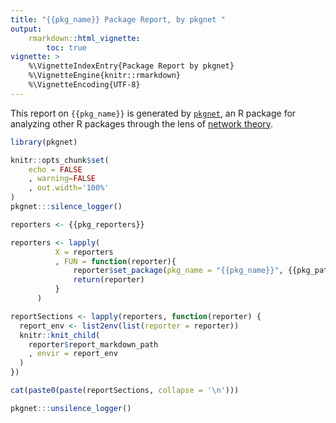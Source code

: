 ```yaml
---
title: "{{pkg_name}} Package Report, by pkgnet "
output: 
    rmarkdown::html_vignette:
        toc: true
vignette: >
    %\VignetteIndexEntry{Package Report by pkgnet}
    %\VignetteEngine{knitr::rmarkdown}
    %\VignetteEncoding{UTF-8}
---
```


This report on `{{pkg_name}}` is generated by [`pkgnet`](https://uptakeopensource.github.io/pkgnet/), an R package for analyzing other R packages through the lens of [network theory](https://en.wikipedia.org/wiki/Network_theory). 

```r
library(pkgnet)

knitr::opts_chunk$set(
    echo = FALSE
    , warning=FALSE
    , out.width='100%'
)
pkgnet:::silence_logger()

reporters <- {{pkg_reporters}}

reporters <- lapply(
          X = reporters
          , FUN = function(reporter){
              reporter$set_package(pkg_name = "{{pkg_name}}", {{pkg_path}} )
              return(reporter)
          }
      )

```

```r
reportSections <- lapply(reporters, function(reporter) {
  report_env <- list2env(list(reporter = reporter))
  knitr::knit_child(
    reporter$report_markdown_path
    , envir = report_env
  )
})

```

```r
cat(paste0(paste(reportSections, collapse = '\n')))
```

```r
pkgnet:::unsilence_logger()
```
